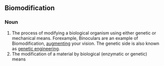 ==Biomodification==

===Noun===
{{en-noun}}

# The process of modifying a biological organism using either genetic or mechanical means.  Forexample, Binoculars are an example of Biomodification, [[augmenting]] your vision. The genetic side is also known as [[genetic engineering]].
# The modification of a material by biological (enzymatic or genetic) means